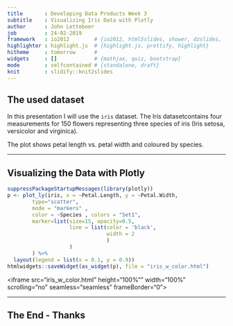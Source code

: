 ```yaml
---
title       : Developing Data Products Week 3
subtitle    : Visualizing Iris Data with Plotly
author      : John Letteboer
job         : 24-02-2019
framework   : io2012        # {io2012, html5slides, shower, dzslides, ...}
highlighter : highlight.js  # {highlight.js, prettify, highlight}
hitheme     : tomorrow      # 
widgets     : []            # {mathjax, quiz, bootstrap}
mode        : selfcontained # {standalone, draft}
knit        : slidify::knit2slides
---
```


<style>
.title-slide {
  background-color: #FFFFFF; /* #EDE0CF; ; #CA9F9D*/
}
.title-slide hgroup > h1{
 font-family: 'Oswald', 'Helvetica', sanserif; 
}
.title-slide hgroup > h1, 
.title-slide hgroup > h2 {
  color: #ee7300 ;  /* ; #EF5150*/
}
</style>

## The used dataset
In this presentation I will use the `iris` dataset. The Iris datasetcontains 
four measurements for 150 flowers representing three species of iris (Iris 
setosa, versicolor and virginica).

The plot shows petal length vs. petal width and coloured by species. 

---

## Visualizing the Data with Plotly
```r
suppressPackageStartupMessages(library(plotly))
p <- plot_ly(iris, x = ~Petal.Length, y = ~Petal.Width,
        type="scatter", 
        mode = "markers" , 
        color = ~Species , colors = "Set1",  
        marker=list(size=15, opacity=0.5,
                    line = list(color = 'black',
                                width = 2
                                )
                    )
        ) %>%
  layout(legend = list(x = 0.1, y = 0.9))
htmlwidgets::saveWidget(as_widget(p), file = "iris_w_color.html")
```
<iframe src="iris_w_color.html"
        height="100%"" width="100%"
        scrolling="no" seamless="seamless"
        frameBorder="0">
</iframe>


---

## The End - Thanks





